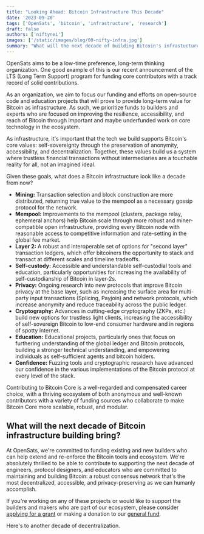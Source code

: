```yaml
---
title: "Looking Ahead: Bitcoin Infrastructure This Decade"
date: '2023-09-20'
tags: ['OpenSats', 'bitcoin', 'infrastructure', 'research']
draft: false
authors: ['niftynei']
images: ['/static/images/blog/09-nifty-infra.jpg']
summary: "What will the next decade of building Bitcoin's infrastucture bring?"
---
```


OpenSats aims to be a low-time preference, long-term thinking organization. One good example of this is our recent announcement of the LTS (Long Term Support) program for funding core contributors with a track record of solid contributions.

As an organization, we aim to focus our funding and efforts on open-source code and education projects that will prove to provide long-term value for Bitcoin as infrastructure. As such, we prioritize funds to builders and experts who are focused on improving the resilience, accessibility, and reach of Bitcoin through important and maybe underfunded work on core technology in the ecosystem.

As infrastructure, it's important that the tech we build supports Bitcoin's core values: self-sovereignty through the preservation of anonymity, accessibility, and decentralization. Together, these values build us a system where trustless financial transactions without intermediaries are a touchable reality for all, not an imagined ideal.

Given these goals, what does a Bitcoin infrastructure look like a decade from now?

- **Mining:** Transaction selection and block construction are more distributed, returning true value to the mempool as a necessary gossip protocol for the network.
- **Mempool:** Improvements to the mempool (clusters, package relay, ephemeral anchors) help Bitcoin scale through more robust and miner-compatible open infrastructure, providing every Bitcoin node with reasonable access to competitive information and rate-setting in the global fee market.
- **Layer 2:** A robust and interoperable set of options for "second layer" transaction ledgers, which offer bitcoiners the opportunity to stack and transact at different scales and timeline tradeoffs.
- **Self-custody:** Accessible and understandable self-custodial tools and education, particularly opportunities for increasing the availability of self-custodianship of Bitcoin in layer-2s.
- **Privacy:** Ongoing research into new protocols that improve Bitcoin privacy at the base layer, such as increasing the surface area for multi-party input transactions (Splicing, Payjoin) and network protocols, which increase anonymity and reduce traceability across the public ledger.
- **Cryptography:** Advances in cutting-edge cryptography (ZKPs, etc.) build new options for trustless light clients, increasing the accessibility of self-sovereign Bitcoin to low-end consumer hardware and in regions of spotty internet.
- **Education:** Educational projects, particularly ones that focus on furthering understanding of the global ledger and Bitcoin protocols, building a stronger technical understanding, and empowering individuals as self-sufficient agents and bitcoin holders.
- **Confidence:** Fuzzing tools and cryptographic research have advanced our confidence in the various implementations of the Bitcoin protocol at every level of the stack.

Contributing to Bitcoin Core is a well-regarded and compensated career choice, with a thriving ecosystem of both anonymous and well-known contributors with a variety of funding sources who collaborate to make Bitcoin Core more scalable, robust, and modular.

## What will the next decade of Bitcoin infrastructure building bring?

At OpenSats, we're committed to funding existing and new builders who can help extend and re-enforce the Bitcoin tools and ecosystem. We're absolutely thrilled to be able to contribute to supporting the next decade of engineers, protocol designers, and educators who are committed to maintaining and building Bitcoin: a robust consensus network that's the most decentralized, accessible, and privacy-preserving as we can humanly accomplish.

If you're working on any of these projects or would like to support the builders and makers who are part of our ecosystem, please consider [applying for a grant][apply] or making a donation to our [general fund][gf].

Here's to another decade of decentralization.

[apply]: /apply
[gf]: /projects/general_fund
